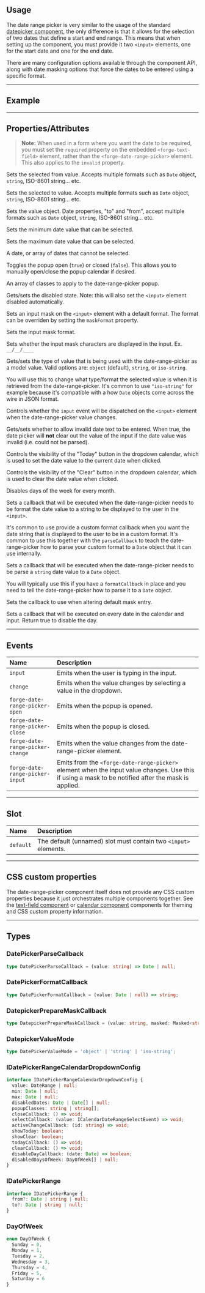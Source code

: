 
<PageSection>

## Usage

The date range picker is very similar to the usage of the standard [datepicker component](?path=/story/components-date-picker--default), the
only difference is that it allows for the selection of two dates that define a start and end range. This means that when setting up the component, you must
provide it two `<input>` elements, one for the start date and one for the end date.

There are many configuration options available through the component API, along with date masking options that force the dates to be entered using a specific
format.

</PageSection>

---

<PageSection>

## Example

<LiveDemo layout="column" codeHtml={DateRangePickerDefaultCodeHtml()}>
  <DateRangePickerDemo />
</LiveDemo>

</PageSection>

---


<PageSection>

## Properties/Attributes

> **Note:** When used in a form where you want the date to be required, you must set the `required` property on the
> embedded `<forge-text-field>` element, rather than the `<forge-date-range-picker>` element.  This also applies to the `invalid` property.

<PropertyDef name="from" type="Date | string | null" defaultValue="null">

Sets the selected from value. Accepts multiple formats such as `Date` object, `string`, ISO-8601 string... etc.

</PropertyDef>

<PropertyDef name="to" type="Date | string | null" defaultValue="null">

Sets the selected to value. Accepts multiple formats such as `Date` object, `string`, ISO-8601 string... etc.

</PropertyDef>

<PropertyDef name="value" type="IDatePickerRange" defaultValue="{}">

Sets the value object. Date properties, "to" and "from", accept multiple formats such as `Date` object, `string`, ISO-8601 string... etc.

</PropertyDef>

<PropertyDef name="min" type="Date | string | null" defaultValue="null">

Sets the minimum date value that can be selected.

</PropertyDef>

<PropertyDef name="max" type="Date | string | null" defaultValue="null">

Sets the maximum date value that can be selected.

</PropertyDef>

<PropertyDef name="disabledDates" type="Date | Date[] | null" attr={false} defaultValue="null">

A date, or array of dates that cannot be selected.

</PropertyDef>

<PropertyDef name="open" type="boolean" defaultValue="false">

Toggles the popup open (`true`) or closed (`false`). This allows you to manually open/close the popup calendar if desired.

</PropertyDef>

<PropertyDef name="popupClasses" type="string | string[]" attr={false} defaultValue="[]">

An array of classes to apply to the date-range-picker popup.

</PropertyDef>

<PropertyDef name="disabled" type="boolean" defaultValue="false">

Gets/sets the disabled state. Note: this will also set the `<input>` element disabled automatically.

</PropertyDef>

<PropertyDef name="masked" type="boolean" defaultValue="true">

Sets an input mask on the `<input>` element with a default format. The format can be overriden by setting the `maskFormat` property.

</PropertyDef>

<PropertyDef name="maskFormat" type="string" defaultValue="&quot;MM/DD/YYYY&quot;">

Sets the input mask format.

</PropertyDef>

<PropertyDef name="showMaskFormat" type="boolean" defaultValue="false">

Sets whether the input mask characters are displayed in the input. Ex. `__/__/____`

</PropertyDef>

<PropertyDef name="valueMode" type="DatepickerValueMode" defaultValue="&quot;object&quot;">

Gets/sets the type of value that is being used with the date-range-picker as a model value. Valid options are: `object` (default), `string`, or `iso-string`.

You will use this to change what type/format the selected value is when it is retrieved from the date-range-picker. It's common to use `"iso-string"` for example
because it's compatible with a how `Date` objects come across the wire in JSON format.

</PropertyDef>

<PropertyDef name="notifyInputValueChanges" attr={false} type="boolean" defaultValue="true">

Controls whether the `input` event will be dispatched on the `<input>` element when the date-range-picker value changes.

</PropertyDef>

<PropertyDef name="allowInvalidDate" type="boolean" defaultValue="false">

Gets/sets whether to allow invalid date text to be entered. When true, the date picker will **not** clear out the value of the input if the date value was invalid (i.e. could not be parsed).

</PropertyDef>

<PropertyDef name="showToday" type="boolean" defaultValue="false">

Controls the visibility of the "Today" button in the dropdown calendar, which is used to set the date value to the current date when clicked.

</PropertyDef>

<PropertyDef name="showClear" type="boolean" defaultValue="false">

Controls the visibility of the "Clear" button in the dropdown calendar, which is used to clear the date value when clicked.

</PropertyDef>

<PropertyDef name="disabledDaysOfWeek" type="DayOfWeek[]" defaultValue="[]">

Disables days of the week for every month.

</PropertyDef>

<PropertyDef name="formatCallback" type="DatepickerFormatCallback" attr={false} defaultValue="undefined">

Sets a callback that will be executed when the date-range-picker needs to be format the date value to a string to be displayed to the user in the `<input>`.

It's common to use provide a custom format callback when you want the date string that is displayed to the user to be in a custom format. It's common to use
this together with the `parseCallback` to teach the date-range-picker how to parse your custom format to a `Date` object that it can use internally.

</PropertyDef>

<PropertyDef name="parseCallback" type="DatepickerParseCallback" attr={false} defaultValue="null">

Sets a callback that will be executed when the date-range-picker needs to be parse a `string` date value to a `Date` object.

You will typically use this if you have a `formatCallback` in place and you need to tell the date-range-picker how to parse it to a `Date` object.

</PropertyDef>

<PropertyDef name="prepareMaskCallback" type="DatepickerPrepareMaskCallback" attr={false} defaultValue="null">

Sets the callback to use when altering default mask entry.

</PropertyDef>

<PropertyDef name="disableDayCallback" type="(date: Date) => boolean" attr={false} defaultValue="undefined">

Sets a callback that will be executed on every date in the calendar and input. Return true to disable the day.

</PropertyDef>

</PageSection>

---

<PageSection>

## Events

| Name                               | Description
| :----------------------------------| :---------------------
| `input`                            | Emits when the user is typing in the input.
| `change`                           | Emits when the value changes by selecting a value in the dropdown.
| `forge-date-range-picker-open`       | Emits when the popup is opened.
| `forge-date-range-picker-close`      | Emits when the popup is closed.
| `forge-date-range-picker-change`     | Emits when the value changes from the date-range-picker element.
| `forge-date-range-picker-input`      | Emits from the `<forge-date-range-picker>` element when the input value changes. Use this if using a mask to be notified after the mask is applied.

</PageSection>

---

<PageSection>

## Slot

| Name                        | Description
| :---------------------------| :---------------------
| `default`                   | The default (unnamed) slot must contain two `<input>` elements.

</PageSection>

---

<PageSection>

## CSS custom properties

The date-range-picker component itself does not provide any CSS custom properties because it just orchestrates multiple components together. See the
[text-field component](?path=/docs/components-text-field--default#css-custom-properties) or [calendar component](?path=/docs/components-calendar--default#css-custom-properties) components for
theming and CSS custom property information.

</PageSection>

---

<PageSection>

## Types

### DatePickerParseCallback

```ts
type DatePickerParseCallback = (value: string) => Date | null;
```

### DatePickerFormatCallback

```ts
type DatePickerFormatCallback = (value: Date | null) => string;
```

### DatepickerPrepareMaskCallback

```ts
type DatepickerPrepareMaskCallback = (value: string, masked: Masked<string>, flags: IMask.AppendFlags, maskInstance: InputMask<IMask.MaskedPatternOptions>) => string;
```

### DatepickerValueMode

```ts
type DatePickerValueMode = 'object' | 'string' | 'iso-string';
```

### IDatePickerRangeCalendarDropdownConfig

```ts expanded
interface IDatePickerRangeCalendarDropdownConfig {
  value: DateRange | null;
  min: Date | null;
  max: Date | null;
  disabledDates: Date | Date[] | null;
  popupClasses: string | string[];
  closeCallback: () => void;
  selectCallback: (value: ICalendarDateRangeSelectEvent) => void;
  activeChangeCallback: (id: string) => void;
  showToday: boolean;
  showClear: boolean;
  todayCallback: () => void;
  clearCallback: () => void;
  disableDayCallback: (date: Date) => boolean;
  disabledDaysOfWeek: DayOfWeek[] | null;
}
```

### IDatePickerRange

```ts expanded
interface IDatePickerRange {
  from?: Date | string | null;
  to?: Date | string | null;
}
```

### DayOfWeek

```ts
enum DayOfWeek {
  Sunday = 0,
  Monday = 1,
  Tuesday = 2,
  Wednesday = 3,
  Thursday = 4,
  Friday = 5,
  Saturday = 6
}
```

</PageSection>
